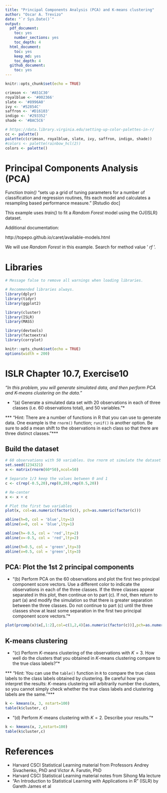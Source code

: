 ```yaml
---
title: "Principal Components Analysis (PCA) and K-means clustering"
author: "Oscar A. Trevizo"
date: "`r Sys.Date()`"
output: 
  pdf_document:
    toc: yes
    number_sections: yes
    toc_depth: 4
  html_document:
    toc: yes
    keep_md: yes
    toc_depth: 4
  github_document:
    toc: yes
---
```



```r
knitr::opts_chunk$set(echo = TRUE)

crimson <- '#A51C30'
royalblue <- '#002366'
slate <- '#8996A0'
ivy <- '#52854C'
saffron <- '#D16103'
indigo <- '#293352'
shade <- '#BAC5C6'

# https://data.library.virginia.edu/setting-up-color-palettes-in-r/
cc <- palette()
palette(c(crimson, royalblue, slate, ivy, saffron, indigo, shade))
#colors <- palette(rainbow_hcl(2))
colors <- palette()

```



# Principal Components Analysis (PCA)

Function _train()_ "sets up a grid of tuning parameters for a number of classification and regression routines, fits each model and calculates a resampling based performance measure." [Rstudio doc]

This example uses _train()_ to fit a _Random Forest_ model using the OJ{ISLR} dataset.

Additional documentation:

http://topepo.github.io/caret/available-models.html

We will use _Random Forest_ in this example. Search for method value ' _rf_ '. 


# Libraries

```r
# Message false to remove all warnings when loading libraries.

# Recommended libraries always.
library(dplyr)
library(tidyr)
library(ggplot2)

library(cluster)
library(ISLR)
library(MASS)

library(devtools)
library(factoextra)
library(corrplot)

knitr::opts_chunk$set(echo = TRUE)
options(width = 200)

```


# ISLR Chapter 10.7, Exercise10

_"In this problem, you will generate simulated data, and then perform PCA and K-means clustering on the data."_

* "(a) Generate a simulated data set with 20 observations in each of three classes (i.e. 60 observations total), and 50 variables."*

*** "Hint: There are a number of functions in R that you can use to generate data. One example is the `rnorm()` function; `runif()` is another option. Be sure to add a mean shift to the observations in each class so that there are three distinct classes."***

## Build the dataset

```r
# 60 observations with 50 variables. Use rnorm ot simulate the dataset
set.seed(1234321)
x <- matrix(rnorm(60*50),ncol=50)

# Separate 1/3 keep the values between 0 and 1
c <- c(rep(-0.5,20),rep(0,20),rep(0.5,20))

# Re-center
x <- x + c

# Plot the first two variables
plot(x, col=as.numeric(factor(c)), pch=as.numeric(factor(c)))

abline(h=0, col = 'blue',lty=1)
abline(v=0, col = 'blue',lty=1)

abline(h=-0.5, col = 'red',lty=2)
abline(v=-0.5, col = 'red',lty=2)

abline(h=0.5, col = 'green',lty=3)
abline(v=0.5, col = 'green',lty=3)

```


## PCA: Plot the 1st 2 principal components

* "(b) Perform PCA on the 60 observations and plot the first two principal component score vectors. Use a different color to indicate the observations in each of the three classes. If the three classes appear separated in this plot, then continue on to part (c). If not, then return to part (a) and modify the simulation so that there is greater separation between the three classes. Do not continue to part (c) until the three classes show at least some separation in the first two principal component score vectors."*


```r
plot(prcomp(x)$x[,1:2],col=c(1,2,4)[as.numeric(factor(c))],pch=as.numeric(factor(c)))
```

## K-means clustering

* "(c) Perform $K$-means clustering of the observations with $K = 3$. How well do the clusters that you obtained in $K$-means clustering compare to the true class labels?"*

*** "Hint: You can use the `table()` function in `R` to compare the true class labels to the class labels obtained by clustering. Be careful how you interpret the results: $K$-means clustering will arbitrarily number the clusters, so you cannot simply check whether the true class labels and clustering labels are the same."***

```r
k <- kmeans(x, 3, nstart=100)
table(k$cluster, c)

```

* "(d) Perform $K$-means clustering with $K = 2$. Describe your results."*

```r
k <- kmeans(x, 2,nstart=100)
table(k$cluster,c)
```


# References

* Harvard CSCI Statistical Learning material from Professors Andrey Sivachenko, PhD and Victor A. Farutin, PhD
* Harvard CSCI Statistical Learning material notes from Sihong Ma lecture
* “An Introduction to Statistical Learning with Applications in R” (ISLR) by Gareth James et al

